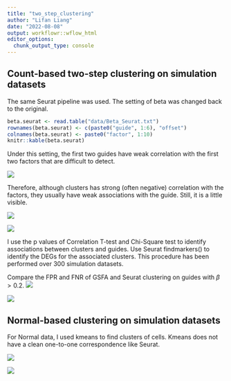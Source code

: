 ```yaml
---
title: "two_step_clustering"
author: "Lifan Liang"
date: "2022-08-08"
output: workflowr::wflow_html
editor_options:
  chunk_output_type: console
---
```


## Count-based two-step clustering on simulation datasets

The same Seurat pipeline was used. The setting of beta was changed back to the original.

```r
beta.seurat <- read.table("data/Beta_Seurat.txt")
rownames(beta.seurat) <- c(paste0("guide", 1:6), "offset")
colnames(beta.seurat) <- paste0("factor", 1:10)
knitr::kable(beta.seurat)
```

Under this setting, the first two guides have weak correlation with the first two factors that are difficult to detect.

![](assets/corr_G_Z_seurat.png)

Therefore, although clusters has strong (often negative) correlation with the factors, they usually have weak associations with the guide. Still, it is a little visible.

![](assets/corr_Z_SeuratCluster.png)

![](assets/cor_guide_SeuratCluster.png)

I use the p values of Correlation T-test and Chi-Square test to identify associations between clusters and guides. Use Seurat findmarkers() to identify the DEGs for the associated clusters. This procedure has been performed over 300 simulation datasets.

Compare the FPR and FNR of GSFA and Seurat clustering on guides with $\beta > 0.2$.
![](assets/FPR_seurat_vs_GSFA.png)

![](assets/FNR_seurat_vs_GSFA.png)

## Normal-based clustering on simulation datasets
For Normal data, I used kmeans to find clusters of cells. Kmeans does not have a clean one-to-one correspondence like Seurat.

![](assets/corr_Kmeans_Z.png)

![](assets/corr_Kmeans_G.png)





